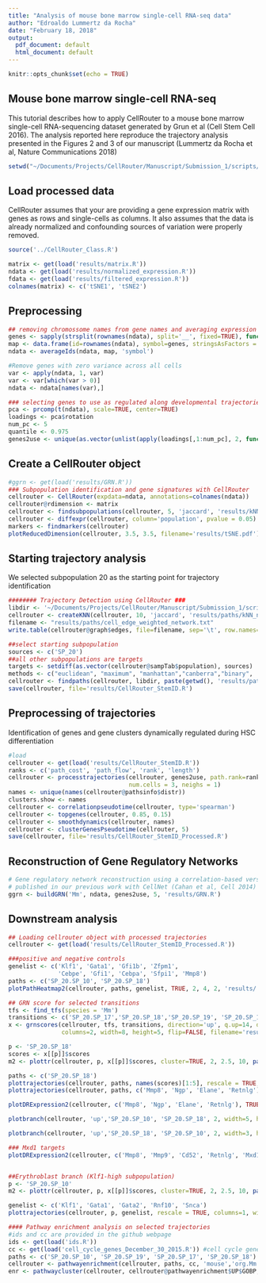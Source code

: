 ```yaml
---
title: "Analysis of mouse bone marrow single-cell RNA-seq data"
author: "Edroaldo Lummertz da Rocha"
date: "February 18, 2018"
output:
  pdf_document: default
  html_document: default
---
```


```r
knitr::opts_chunk$set(echo = TRUE)
```

## Mouse bone marrow single-cell RNA-seq

This tutorial describes how to apply CellRouter to a mouse bone marrow single-cell RNA-sequencing dataset generated by Grun et al (Cell Stem Cell 2016). The analysis reported here reproduce the trajectory analysis presented in the Figures 2 and 3 of our manuscript (Lummertz da Rocha et al, Nature Communications 2018)

```r
setwd("~/Documents/Projects/CellRouter/Manuscript/Submission_1/scripts/stemid/")

```

## Load processed data

CellRouter assumes that your are providing a gene expression matrix with genes as rows and single-cells as columns. It also assumes that the data is already normalized and confounding sources of variation were properly removed.

```r
source('../CellRouter_Class.R')

matrix <- get(load('results/matrix.R'))
ndata <- get(load('results/normalized_expression.R'))
fdata <- get(load('results/filtered_expression.R'))
colnames(matrix) <- c('tSNE1', 'tSNE2')

```

## Preprocessing 

```r
## removing chromossome names from gene names and averaging expression
genes <- sapply(strsplit(rownames(ndata), split='__', fixed=TRUE), function(x){x[1]})
map <- data.frame(id=rownames(ndata), symbol=genes, stringsAsFactors = FALSE)
ndata <- averageIds(ndata, map, 'symbol')

#Remove genes with zero variance across all cells
var <- apply(ndata, 1, var)
var <- var[which(var > 0)]
ndata <- ndata[names(var),]

### selecting genes to use as regulated along developmental trajectories
pca <- prcomp(t(ndata), scale=TRUE, center=TRUE)
loadings <- pca$rotation
num_pc <- 5
quantile <- 0.975
genes2use <- unique(as.vector(unlist(apply(loadings[,1:num_pc], 2, function(x){names(x[which(abs(x) >= quantile(x, quantile))])}))))
```

## Create a CellRouter object

```r
#ggrn <- get(load('results/GRN.R'))
### Subpopulation identification and gene signatures with CellRouter
cellrouter <- CellRouter(expdata=ndata, annotations=colnames(ndata))
cellrouter@rdimension <- matrix
cellrouter <- findsubpopulations(cellrouter, 5, 'jaccard', 'results/kNN_network.gml')
cellrouter <- diffexpr(cellrouter, column='population', pvalue = 0.05)
markers <- findmarkers(cellrouter)
plotReducedDimension(cellrouter, 3.5, 3.5, filename='results/tSNE.pdf')

```

## Starting trajectory analysis

We selected subpopulation 20 as the starting point for trajectory identification

```r

######## Trajectory Detection using CellRouter ###
libdir <- '~/Documents/Projects/CellRouter/Manuscript/Submission_1/scripts/CellRouter/'
cellrouter <- createKNN(cellrouter, 10, 'jaccard', 'results/paths/kNN_network_trajectory.gml')
filename <- "results/paths/cell_edge_weighted_network.txt"
write.table(cellrouter@graph$edges, file=filename, sep='\t', row.names=FALSE, col.names = FALSE, quote=FALSE) #input network

##select starting subpopulation
sources <- c('SP_20')
##all other subpopulations are targets
targets <- setdiff(as.vector(cellrouter@sampTab$population), sources)
methods <- c("euclidean", "maximum", "manhattan","canberra","binary", 'graph') #graph for distances in KNN
cellrouter <- findpaths(cellrouter, libdir, paste(getwd(), 'results/paths', sep='/'), method="graph")
save(cellrouter, file='results/CellRouter_StemID.R')
```

## Preprocessing of trajectories

Identification of genes and gene clusters dynamically regulated during HSC differentiation

```r
#load
cellrouter <- get(load('results/CellRouter_StemID.R'))
ranks <- c('path_cost', 'path_flow', 'rank', 'length')
cellrouter <- processtrajectories(cellrouter, genes2use, path.rank=ranks[3], 
                                  num.cells = 3, neighs = 1)
names <- unique(names(cellrouter@pathsinfo$distr))
clusters.show <- names
cellrouter <- correlationpseudotime(cellrouter, type='spearman')
cellrouter <- topgenes(cellrouter, 0.85, 0.15)
cellrouter <- smoothdynamics(cellrouter, names)
cellrouter <- clusterGenesPseudotime(cellrouter, 5)
save(cellrouter, file='results/CellRouter_StemID_Processed.R')

```

## Reconstruction of Gene Regulatory Networks
```r
# Gene regulatory network reconstruction using a correlation-based version of CLR
# published in our previous work with CellNet (Cahan et al, Cell 2014)
ggrn <- buildGRN('Mm', ndata, genes2use, 5, 'results/GRN.R')

```


## Downstream analysis

```r
## Loading cellrouter object with processed trajectories
cellrouter <- get(load('results/CellRouter_StemID_Processed.R'))

###positive and negative controls
genelist <- c('Klf1', 'Gata1', 'Gfi1b', 'Zfpm1',
              'Cebpe', 'Gfi1', 'Cebpa', 'Sfpi1', 'Mmp8')
paths <- c('SP_20.SP_10', 'SP_20.SP_18')
plotPathHeatmap2(cellrouter, paths, genelist, TRUE, 2, 4, 2, 'results/')

```

```r

## GRN score for selected transitions
tfs <- find_tfs(species = 'Mm')
transitions <- c('SP_20.SP_17','SP_20.SP_18','SP_20.SP_19', 'SP_20.SP_10')
x <- grnscores(cellrouter, tfs, transitions, direction='up', q.up=14, dir.targets='up', 
               columns=2, width=8, height=5, flip=FALSE, filename='results/lineage_regulators_score_up')
```

```r
p <- 'SP_20.SP_18'
scores <- x[[p]]$scores
m2 <- plottr(cellrouter, p, x[[p]]$scores, cluster=TRUE, 2, 2.5, 10, paste('results/', p, 'up_diff_dynamics.pdf',sep=''))

```

```r
paths <- c('SP_20.SP_18')
plottrajectories(cellrouter, paths, names(scores)[1:5], rescale = TRUE, columns=1, width=5, height=2, filename='results/dynamics_curve.pdf')
plottrajectories(cellrouter, paths, c('Mmp8', 'Ngp', 'Elane', 'Retnlg'), rescale = TRUE, columns=1, width=5, height=2, filename='results/dynamics_markers.pdf')
```

```r

plotDRExpression2(cellrouter, c('Mmp8', 'Ngp', 'Elane', 'Retnlg'), TRUE, 2, 6, 4, 'results/Neurophil_StemID.pdf')
```
```r
plotbranch(cellrouter, 'up','SP_20.SP_10', 'SP_20.SP_18', 2, width=5, height=4, filename='results/SP_20.SP_10_branch_dynamics.pdf')
```

```r
plotbranch(cellrouter, 'up','SP_20.SP_18', 'SP_20.SP_10', 2, width=3, height=4, filename='results/SP_20.SP_18_branch_dynamics.pdf')
```

```r
### Mxd1 targets
plotDRExpression2(cellrouter, c('Mmp8', 'Mmp9', 'Cd52', 'Retnlg', 'Mxd1'), TRUE, 2, 6, 5, 'results/Mxd1_targets.pdf')

```
```r

```

```r
##Erythroblast branch (Klf1-high subpopulation)
p <- 'SP_20.SP_10'
m2 <- plottr(cellrouter, p, x[[p]]$scores, cluster=TRUE, 2, 2.5, 10, paste('results/', p, 'up_diff_dynamics.pdf',sep=''))
```

```r
genelist <- c('Klf1', 'Gata1', 'Gata2', 'Rnf10', 'Snca')
plottrajectories(cellrouter, p, genelist, rescale = TRUE, columns=1, width=4, height=2, filename='results/dynamics_curve2.pdf')

```



```r
#### Pathway enrichment analysis on selected trajectories
#ids and cc are provided in the github webpage
ids <- get(load('ids.R'))
cc <- get(load('cell_cycle_genes_December_30_2015.R')) #cell cycle genes are removed
paths <- c('SP_20.SP_10', 'SP_20.SP_19', 'SP_20.SP_17', 'SP_20.SP_18')
cellrouter <- pathwayenrichment(cellrouter, paths, cc, 'mouse','org.Mm.eg.db', ids)
enr <- pathwaycluster(cellrouter, cellrouter@pathwayenrichment$UP$GOBP, 10, TRUE, 5, 5, 'results/Supplementary_Table_2_GO.pdf')
```

